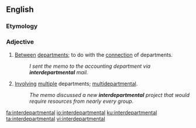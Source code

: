 ==English==

===Etymology===
{{confix|inter|department|al|lang=en}}

===Adjective===
{{en-adj|-}}

# [[between|Between]] [[department]]s; to do with the [[connection]] of departments.
#: ''I sent the memo to the accounting department via '''interdepartmental''' mail.''
# [[involve|Involving]] [[multiple]] departments; [[multidepartmental]].
#: ''The memo discussed a new '''interdepartmental''' project that would require resources from nearly every group.''

[[fa:interdepartmental]]
[[io:interdepartmental]]
[[ku:interdepartmental]]
[[ta:interdepartmental]]
[[vi:interdepartmental]]